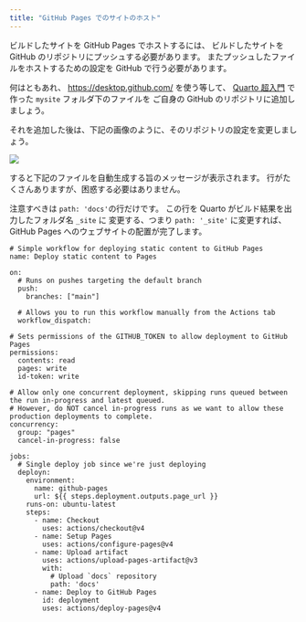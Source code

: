```yaml
---
title: "GitHub Pages でのサイトのホスト"
---
```


ビルドしたサイトを GitHub Pages でホストするには、
ビルドしたサイトを GitHub のリポジトリにプッシュする必要があります。
またプッシュしたファイルをホストするための設定を GitHub で行う必要があります。

何はともあれ、
<https://desktop.github.com/>
を使う等して、
[Quarto 超入門](index.html) で作った `mysite` フォルダ下のファイルを
ご自身の GitHub のリポジトリに追加しましょう。

それを追加した後は、下記の画像のように、そのリポジトリの設定を変更しましょう。

![](settings4pages.png)

すると下記のファイルを自動生成する旨のメッセージが表示されます。
行がたくさんありますが、困惑する必要はありません。

注意すべきは `path: 'docs'`の行だけです。
この行を Quarto がビルド結果を出力したフォルダ名 `_site` に
変更する、つまり `path: '_site'` に変更すれば、
GitHub Pages へのウェブサイトの配置が完了します。

```
# Simple workflow for deploying static content to GitHub Pages
name: Deploy static content to Pages

on:
  # Runs on pushes targeting the default branch
  push:
    branches: ["main"]

  # Allows you to run this workflow manually from the Actions tab
  workflow_dispatch:

# Sets permissions of the GITHUB_TOKEN to allow deployment to GitHub Pages
permissions:
  contents: read
  pages: write
  id-token: write

# Allow only one concurrent deployment, skipping runs queued between the run in-progress and latest queued.
# However, do NOT cancel in-progress runs as we want to allow these production deployments to complete.
concurrency:
  group: "pages"
  cancel-in-progress: false

jobs:
  # Single deploy job since we're just deploying
  deployn:
    environment:
      name: github-pages
      url: ${{ steps.deployment.outputs.page_url }}
    runs-on: ubuntu-latest
    steps:
      - name: Checkout
        uses: actions/checkout@v4
      - name: Setup Pages
        uses: actions/configure-pages@v4
      - name: Upload artifact
        uses: actions/upload-pages-artifact@v3
        with:
          # Upload `docs` repository
          path: 'docs'
      - name: Deploy to GitHub Pages
        id: deployment
        uses: actions/deploy-pages@v4
```